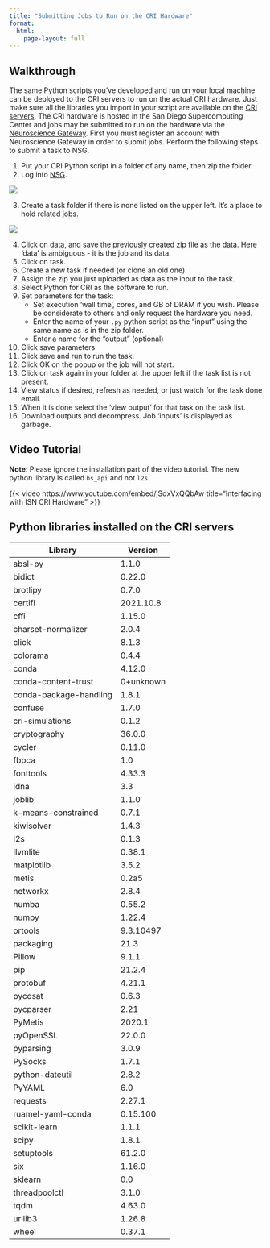```yaml
---
title: "Submitting Jobs to Run on the CRI Hardware"
format:
  html:
    page-layout: full
---
```


## Walkthrough
The same Python scripts you’ve developed and run on your local machine can be deployed to the CRI servers to run on the actual CRI hardware. Just make sure all the libraries you import in your script are available on the [CRI servers](https://github.com/Integrated-Systems-Neuroengineering/L2S/blob/main/Python%20libraries%20present%20on%20the%20CRI%20servers). The CRI hardware is hosted in the San Diego Supercomputing Center and jobs may be submitted to run on the hardware via the [Neuroscience Gateway](https://www.nsgportal.org/index.html). First you must register an account with Neuroscience Gateway in order to submit jobs. Perform the following steps to submit a task to NSG.

1. Put your CRI Python script in a folder of any name, then zip the folder
2. Log into [NSG](https://nsgprod.sdsc.edu:8443/portal2/login!input.action).

![](/images/api/login.png)

3. Create a task folder if there is none listed on the upper left. It’s a place to hold related jobs.

![](/images/api/taskfolder.png)

4. Click on data, and save the previously created zip file as the data. Here ‘data’ is ambiguous - it is the job and its data.
5. Click on task.
6. Create a new task if needed (or clone an old one).
7. Assign the zip you just uploaded as data as the input to the task.
8. Select Python for CRI as the software to run.
9. Set parameters for the task:
    - Set execution ‘wall time’, cores, and GB of DRAM if you wish. Please be considerate to others and only request the hardware you need.
    - Enter the name of your `.py` python script as the “input” using the same name as is in the zip folder.
    - Enter a name for the “output” (optional)
10. Click save parameters
11. Click save and run to run the task.
12. Click OK on the popup or the job will not start.
13. Click on task again in your folder at the upper left if the task list is not present.
14. View status if desired, refresh as needed, or just watch for the task done email.
15. When it is done select the ‘view output’ for that task on the task list.
16. Download outputs and decompress. Job ‘inputs’ is displayed as garbage.

## Video Tutorial
**Note**: Please ignore the installation part of the video tutorial. The new python library is called `hs_api` and not `l2s`.

{{< video https://www.youtube.com/embed/jSdxVxQQbAw
    title="Interfacing with ISN CRI Hardware"
>}}


## Python libraries installed on the CRI servers

  | Library       | Version         |
  | ------------- | -------------   |
  |absl-py        |            1.1.0|
  |bidict         |          0.22.0 |
  |brotlipy       |          0.7.0  |
  |certifi        |     2021.10.8   |
  |cffi           |       1.15.0    |
  |charset-normalizer|       2.0.4  |
  |click           |      8.1.3     |
  |colorama        |     0.4.4      |
  |conda           |   4.12.0       |
  |conda-content-trust|   0+unknown |
  |conda-package-handling|    1.8.1 |
  |confuse          |        1.7.0 |
  |cri-simulations  |       0.1.2 |
  |cryptography      |     36.0.0 |
  |cycler                 |    0.11.0 |
  |fbpca             |            1.0 |
  |fonttools          |        4.33.3 |
  |idna                |          3.3 |
  |joblib               |       1.1.0 |
  |k-means-constrained   |      0.7.1 |
  |kiwisolver             |     1.4.3 |
  |l2s                 |        0.1.3 |
  |llvmlite             |      0.38.1 |
  |matplotlib             |     3.5.2 |
  |metis                   |    0.2a5 |
  |networkx       |             2.8.4 |
  |numba           |           0.55.2 |
  |numpy            |          1.22.4 |
  |ortools           |      9.3.10497 |
  |packaging          |          21.3 |
  |Pillow              |        9.1.1 |
  |pip                  |      21.2.4 |
  |protobuf              |     4.21.1 |
  |pycosat              |       0.6.3 |
  |pycparser            |        2.21 |
  |PyMetis             |       2020.1 |
  |pyOpenSSL          |        22.0.0 |
  |pyparsing           |        3.0.9 |
  |PySocks              |       1.7.1 |
  |python-dateutil       |      2.8.2 |
  |PyYAML               |         6.0 |
  |requests             |      2.27.1 |
  |ruamel-yaml-conda    |    0.15.100 |
  |scikit-learn          |      1.1.1 |
  |scipy                  |     1.8.1 |
  |setuptools         |        61.2.0 |
  |six                |        1.16.0 |
  |sklearn            |           0.0|
  |threadpoolctl    |          3.1.0 |
  |tqdm              |         4.63.0 |
  |urllib3          |          1.26.8|
  |wheel          |            0.37.1|